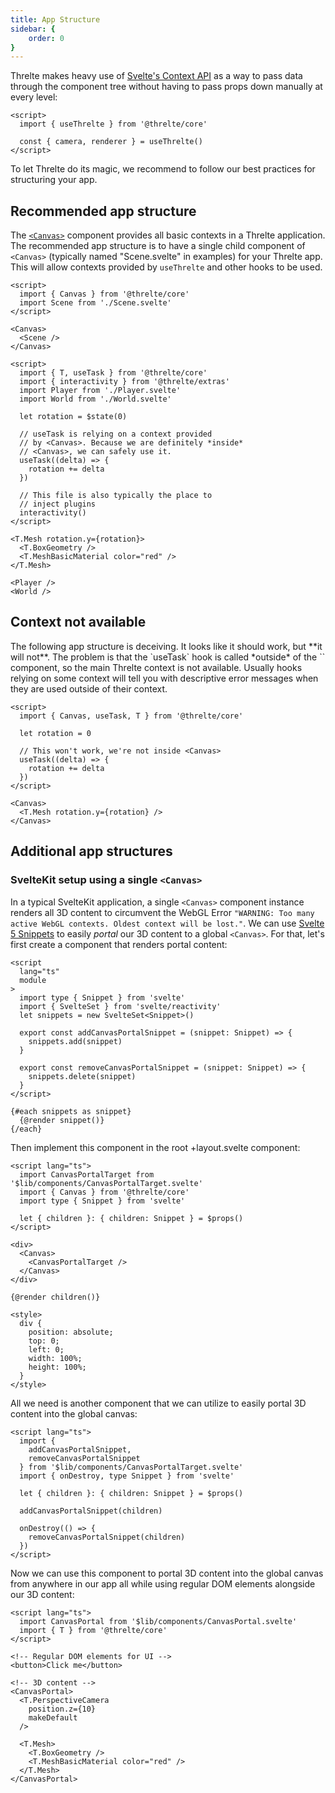 ```yaml
---
title: App Structure
sidebar: {
	order: 0
}
---
```


Threlte makes heavy use of [Svelte's Context
API](https://svelte.dev/tutorial/svelte/context-api) as a way to pass data through the
component tree without having to pass props down manually at every level:

```svelte title="SomeComponent.svelte"
<script>
  import { useThrelte } from '@threlte/core'

  const { camera, renderer } = useThrelte()
</script>
```

To let Threlte do its magic, we recommend to follow our best practices for
structuring your app.

## Recommended app structure

The [`<Canvas>`](/reference/core/components/canvas) component provides all basic contexts in a Threlte application.
The recommended app structure is to have a single child component of `<Canvas>` (typically named "Scene.svelte" in examples) for
your Threlte app. This will allow contexts provided by `useThrelte` and other hooks to be used.

```svelte title="App.svelte"
<script>
  import { Canvas } from '@threlte/core'
  import Scene from './Scene.svelte'
</script>

<Canvas>
  <Scene />
</Canvas>
```

```svelte title="Scene.svelte"
<script>
  import { T, useTask } from '@threlte/core'
  import { interactivity } from '@threlte/extras'
  import Player from './Player.svelte'
  import World from './World.svelte'

  let rotation = $state(0)

  // useTask is relying on a context provided
  // by <Canvas>. Because we are definitely *inside*
  // <Canvas>, we can safely use it.
  useTask((delta) => {
    rotation += delta
  })

  // This file is also typically the place to
  // inject plugins
  interactivity()
</script>

<T.Mesh rotation.y={rotation}>
  <T.BoxGeometry />
  <T.MeshBasicMaterial color="red" />
</T.Mesh>

<Player />
<World />
```

## Context not available

<Tip type="danger">
	The following app structure is deceiving. It looks like it should work, but **it
	will not**. The problem is that the `useTask` hook is called *outside* of the
	`<Canvas>` component, so the main Threlte context is not available. Usually hooks
	relying on some context will tell you with descriptive error messages when they
	are used outside of their context.
</Tip>

```svelte title="App.svelte"
<script>
  import { Canvas, useTask, T } from '@threlte/core'

  let rotation = 0

  // This won't work, we're not inside <Canvas>
  useTask((delta) => {
    rotation += delta
  })
</script>

<Canvas>
  <T.Mesh rotation.y={rotation} />
</Canvas>
```

## Additional app structures

### SvelteKit setup using a single `<Canvas>`

In a typical SvelteKit application, a single `<Canvas>` component instance
renders all 3D content to circumvent the WebGL Error `"WARNING: Too many active
WebGL contexts. Oldest context will be lost."`. We can use [Svelte 5
Snippets](https://svelte.dev/docs/svelte/snippet) to easily _portal_ our 3D
content to a global `<Canvas>`. For that, let's first create a component that
renders portal content:

```svelte title="src/lib/components/CanvasPortalTarget.svelte"
<script
  lang="ts"
  module
>
  import type { Snippet } from 'svelte'
  import { SvelteSet } from 'svelte/reactivity'
  let snippets = new SvelteSet<Snippet>()

  export const addCanvasPortalSnippet = (snippet: Snippet) => {
    snippets.add(snippet)
  }

  export const removeCanvasPortalSnippet = (snippet: Snippet) => {
    snippets.delete(snippet)
  }
</script>

{#each snippets as snippet}
  {@render snippet()}
{/each}
```

Then implement this component in the root +layout.svelte component:

```svelte title="src/routes/+layout.svelte"
<script lang="ts">
  import CanvasPortalTarget from '$lib/components/CanvasPortalTarget.svelte'
  import { Canvas } from '@threlte/core'
  import type { Snippet } from 'svelte'

  let { children }: { children: Snippet } = $props()
</script>

<div>
  <Canvas>
    <CanvasPortalTarget />
  </Canvas>
</div>

{@render children()}

<style>
  div {
    position: absolute;
    top: 0;
    left: 0;
    width: 100%;
    height: 100%;
  }
</style>
```

All we need is another component that we can utilize to easily portal 3D content
into the global canvas:

```svelte title="src/lib/components/CanvasPortal.svelte"
<script lang="ts">
  import {
    addCanvasPortalSnippet,
    removeCanvasPortalSnippet
  } from '$lib/components/CanvasPortalTarget.svelte'
  import { onDestroy, type Snippet } from 'svelte'

  let { children }: { children: Snippet } = $props()

  addCanvasPortalSnippet(children)

  onDestroy(() => {
    removeCanvasPortalSnippet(children)
  })
</script>
```

Now we can use this component to portal 3D content into the global canvas from
anywhere in our app all while using regular DOM elements alongside our 3D
content:

```svelte title="src/routes/+page.svelte"
<script lang="ts">
  import CanvasPortal from '$lib/components/CanvasPortal.svelte'
  import { T } from '@threlte/core'
</script>

<!-- Regular DOM elements for UI -->
<button>Click me</button>

<!-- 3D content -->
<CanvasPortal>
  <T.PerspectiveCamera
    position.z={10}
    makeDefault
  />

  <T.Mesh>
    <T.BoxGeometry />
    <T.MeshBasicMaterial color="red" />
  </T.Mesh>
</CanvasPortal>
```
